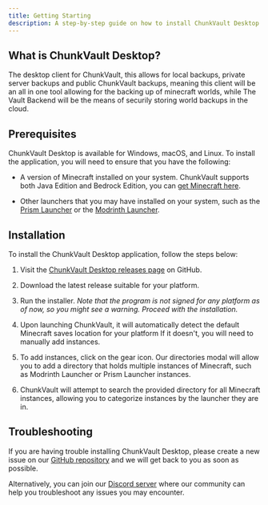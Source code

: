 ```yaml
---
title: Getting Starting
description: A step-by-step guide on how to install ChunkVault Desktop.
---
```



<DownloadBanner />

## What is ChunkVault Desktop?

The desktop client for ChunkVault, this allows for local backups, private server backups and public ChunkVault backups, meaning this client will be an all in one tool allowing for the backing up of minecraft worlds, while The Vault Backend will be the means of securily storing world backups in the cloud.

## Prerequisites

ChunkVault Desktop is available for Windows, macOS, and Linux. To install the application, you will need to ensure that you have the following:

- A version of Minecraft installed on your system. ChunkVault supports both Java Edition and Bedrock Edition, you can [get Minecraft here](https://www.minecraft.net/en-us/store/minecraft-java-bedrock-edition-pc).

- Other launchers that you may have installed on your system, such as the [Prism Launcher](https://prism.launcher.gg/) or the [Modrinth Launcher](https://modrinth.com/launcher).

## Installation

To install the ChunkVault Desktop application, follow the steps below:

1. Visit the [ChunkVault Desktop releases page](https://github.com/Valink-Solutions/teller/releases) on GitHub.

2. Download the latest release suitable for your platform.

3. Run the installer. *Note that the program is not signed for any platform as of now, so you might see a warning. Proceed with the installation.*

4. Upon launching ChunkVault, it will automatically detect the default Minecraft saves location for your platform If it doesn't, you will need to manually add instances.

5. To add instances, click on the gear icon. Our directories modal will allow you to add a directory that holds multiple instances of Minecraft, such as Modrinth Launcher or Prism Launcher instances.

6. ChunkVault will attempt to search the provided directory for all Minecraft instances, allowing you to categorize instances by the launcher they are in.


## Troubleshooting

If you are having trouble installing ChunkVault Desktop, please create a new issue on our [GitHub repository](https://github.com/Valink-Solutions/teller/issues/new/choose) and we will get back to you as soon as possible.

Alternatively, you can join our [Discord server](https://discord.gg/k3yjVarAtA) where our community can help you troubleshoot any issues you may encounter.